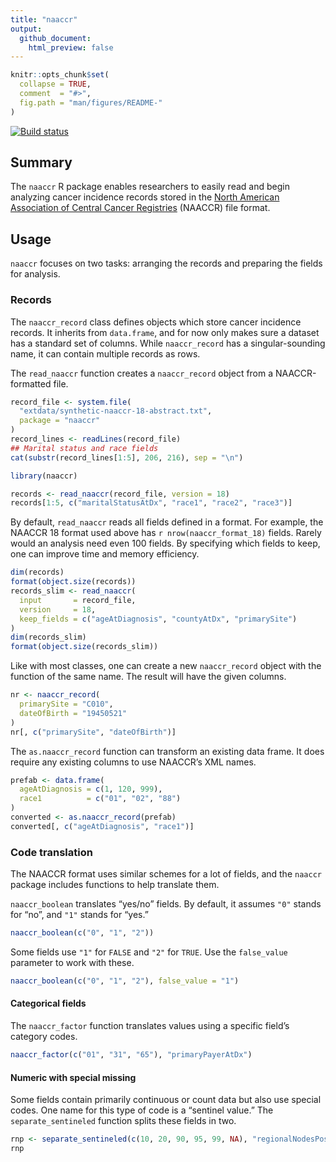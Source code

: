 ```yaml
---
title: "naaccr"
output:
  github_document:
    html_preview: false
---
```


```r
knitr::opts_chunk$set(
  collapse = TRUE,
  comment  = "#>",
  fig.path = "man/figures/README-"
)
```

[![Build status](https://travis-ci.org/WerthPADOH/naaccr.svg?branch=master)](https://travis-ci.org/WerthPADOH/naaccr)

## Summary

The `naaccr` R package enables researchers to easily read and begin analyzing
cancer incidence records stored in the
[North American Association of Central Cancer Registries](https://www.naaccr.org/)
(NAACCR) file format.

## Usage

`naaccr` focuses on two tasks: arranging the records and preparing the fields
for analysis.

### Records

The `naaccr_record` class defines objects which store cancer incidence records.
It inherits from `data.frame`, and for now only makes sure a dataset has a
standard set of columns. While `naaccr_record` has a singular-sounding name, it
can contain multiple records as rows.

The `read_naaccr` function creates a `naaccr_record` object from a
NAACCR-formatted file.

```r
record_file <- system.file(
  "extdata/synthetic-naaccr-18-abstract.txt",
  package = "naaccr"
)
record_lines <- readLines(record_file)
## Marital status and race fields
cat(substr(record_lines[1:5], 206, 216), sep = "\n")
```

```r
library(naaccr)

records <- read_naaccr(record_file, version = 18)
records[1:5, c("maritalStatusAtDx", "race1", "race2", "race3")]
```

By default, `read_naaccr` reads all fields defined in a format. For example,
the NAACCR 18 format used above has `r nrow(naaccr_format_18)` fields. Rarely
would an analysis need even 100 fields. By specifying which fields to keep, one
can improve time and memory efficiency.

```r
dim(records)
format(object.size(records))
records_slim <- read_naaccr(
  input       = record_file,
  version     = 18,
  keep_fields = c("ageAtDiagnosis", "countyAtDx", "primarySite")
)
dim(records_slim)
format(object.size(records_slim))
```

Like with most classes, one can create a new `naaccr_record` object with the
function of the same name. The result will have the given columns.

```r
nr <- naaccr_record(
  primarySite = "C010",
  dateOfBirth = "19450521"
)
nr[, c("primarySite", "dateOfBirth")]
```

The `as.naaccr_record` function can transform an existing data frame. It does
require any existing columns to use NAACCR's XML names.

```r
prefab <- data.frame(
  ageAtDiagnosis = c(1, 120, 999),
  race1          = c("01", "02", "88")
)
converted <- as.naaccr_record(prefab)
converted[, c("ageAtDiagnosis", "race1")]
```

### Code translation

The NAACCR format uses similar schemes for a lot of fields, and the `naaccr`
package includes functions to help translate them.

`naaccr_boolean` translates "yes/no" fields. By default, it assumes `"0"` stands
for "no", and `"1"` stands for "yes."

```r
naaccr_boolean(c("0", "1", "2"))
```

Some fields use `"1"` for `FALSE` and `"2"` for `TRUE`. Use the `false_value`
parameter to work with these.

```r
naaccr_boolean(c("0", "1", "2"), false_value = "1")
```

#### Categorical fields

The `naaccr_factor` function translates values using a specific field's category
codes.

```r
naaccr_factor(c("01", "31", "65"), "primaryPayerAtDx")
```

#### Numeric with special missing

Some fields contain primarily continuous or count data but also use special
codes. One name for this type of code is a "sentinel value." The
`separate_sentineled` function splits these fields in two.

```r
rnp <- separate_sentineled(c(10, 20, 90, 95, 99, NA), "regionalNodesPositive")
rnp
```
